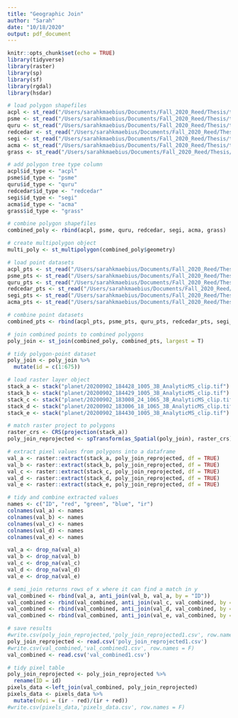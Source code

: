 ```yaml
---
title: "Geographic Join"
author: "Sarah"
date: "10/18/2020"
output: pdf_document
---
```


```r
knitr::opts_chunk$set(echo = TRUE)
library(tidyverse)
library(raster)
library(sp)
library(sf)
library(rgdal)
library(hsdar)
```

```r
# load polygon shapefiles
acpl <- st_read("/Users/sarahkmaebius/Documents/Fall_2020_Reed/Thesis/tree_canopy/acpl_polygon.shp")
psme <- st_read("/Users/sarahkmaebius/Documents/Fall_2020_Reed/Thesis/tree_canopy/psme_polygon.shp")
quru <- st_read("/Users/sarahkmaebius/Documents/Fall_2020_Reed/Thesis/tree_canopy/quru_polygon.shp")
redcedar <- st_read("/Users/sarahkmaebius/Documents/Fall_2020_Reed/Thesis/tree_canopy/redwood_polygon.shp")
segi <- st_read("/Users/sarahkmaebius/Documents/Fall_2020_Reed/Thesis/tree_canopy/segi_polygon.shp")
acma <- st_read("/Users/sarahkmaebius/Documents/Fall_2020_Reed/Thesis/tree_canopy/acma_polygon.shp")
grass <- st_read("/Users/sarahkmaebius/Documents/Fall_2020_Reed/Thesis/tree_canopy/grass_polygon.shp")

# add polygon tree type column
acpl$id_type <- "acpl"
psme$id_type <- "psme"
quru$id_type <- "quru"
redcedar$id_type <- "redcedar"
segi$id_type <- "segi"
acma$id_type <- "acma"
grass$id_type <- "grass"

# combine polygon shapefiles
combined_poly <- rbind(acpl, psme, quru, redcedar, segi, acma, grass)

# create multipolygon object
multi_poly <- st_multipolygon(combined_poly$geometry)

# load point datasets
acpl_pts <- st_read("/Users/sarahkmaebius/Documents/Fall_2020_Reed/Thesis/tree_imaging/shapefiles/acpl_shapefile.shp")
psme_pts <- st_read("/Users/sarahkmaebius/Documents/Fall_2020_Reed/Thesis/tree_imaging/shapefiles/psme_shapefile.shp")
quru_pts <- st_read("/Users/sarahkmaebius/Documents/Fall_2020_Reed/Thesis/tree_imaging/shapefiles/quru_shapefile.shp")
redcedar_pts <- st_read("/Users/sarahkmaebius/Documents/Fall_2020_Reed/Thesis/tree_imaging/shapefiles/redcedar_shapefile.shp")
segi_pts <- st_read("/Users/sarahkmaebius/Documents/Fall_2020_Reed/Thesis/tree_imaging/shapefiles/segi_shapefile.shp")
acma_pts <- st_read("/Users/sarahkmaebius/Documents/Fall_2020_Reed/Thesis/tree_imaging/shapefiles/acma_shapefile.shp")

# combine point datasets
combined_pts <- rbind(acpl_pts, psme_pts, quru_pts, redcedar_pts, segi_pts, acma_pts)

# join combined points to combined polygons
poly_join <- st_join(combined_poly, combined_pts, largest = T)

# tidy polygon-point dataset
poly_join <- poly_join %>%
  mutate(id = c(1:675))
```

```r
# load raster layer object
stack_a <- stack("planet/20200902_184428_1005_3B_AnalyticMS_clip.tif")
stack_b <- stack("planet/20200902_184429_1005_3B_AnalyticMS_clip.tif")
stack_c <- stack("planet/20200902_183008_24_1065_3B_AnalyticMS_clip.tif")
stack_d <- stack("planet/20200902_183006_18_1065_3B_AnalyticMS_clip.tif")
stack_e <- stack("planet/20200902_184430_1005_3B_AnalyticMS_clip.tif")

# match raster project to polygons
raster_crs <- CRS(projection(stack_a))
poly_join_reprojected <- spTransform(as_Spatial(poly_join), raster_crs)

# extract pixel values from polygons into a dataframe
val_a <- raster::extract(stack_a, poly_join_reprojected, df = TRUE)
val_b <- raster::extract(stack_b, poly_join_reprojected, df = TRUE)
val_c <- raster::extract(stack_c, poly_join_reprojected, df = TRUE)
val_d <- raster::extract(stack_d, poly_join_reprojected, df = TRUE)
val_e <- raster::extract(stack_e, poly_join_reprojected, df = TRUE)

```

```r
# tidy and combine extracted values
names <- c("ID", "red", "green", "blue", "ir")
colnames(val_a) <- names
colnames(val_b) <- names
colnames(val_c) <- names
colnames(val_d) <- names
colnames(val_e) <- names

val_a <- drop_na(val_a)
val_b <- drop_na(val_b)
val_c <- drop_na(val_c)
val_d <- drop_na(val_d)
val_e <- drop_na(val_e)

# semi_join returns rows of x where it can find a match in y
val_combined <- rbind(val_a, anti_join(val_b, val_a, by = "ID"))
val_combined <- rbind(val_combined, anti_join(val_c, val_combined, by = "ID"))
val_combined <- rbind(val_combined, anti_join(val_d, val_combined, by = "ID"))
val_combined <- rbind(val_combined, anti_join(val_e, val_combined, by = "ID"))
```

```r
# save results
#write.csv(poly_join_reprojected,'poly_join_reprojected1.csv', row.names = F)
poly_join_reprojected <- read.csv('poly_join_reprojected1.csv')
#write.csv(val_combined,'val_combined1.csv', row.names = F)
val_combined <- read.csv('val_combined1.csv')

# tidy pixel table
poly_join_reprojected <- poly_join_reprojected %>%
  rename(ID = id)
pixels_data <-left_join(val_combined, poly_join_reprojected)
pixels_data <- pixels_data %>%
  mutate(ndvi = (ir - red)/(ir + red))
#write.csv(pixels_data,'pixels_data.csv', row.names = F)
```

